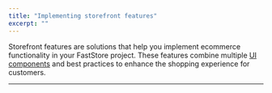 ```yaml
---
title: "Implementing storefront features"
excerpt: ""
---
```


Storefront features are solutions that help you implement ecommerce functionality in your FastStore project. These features combine multiple [UI components](https://developers.vtex.com/docs/guides/faststore/components-index) and best practices to enhance the shopping experience for customers.

---

<Flex>

  <WhatsNextCard
  title="Adding third-party scripts"
  description="Learn how to safely add and manage third-party scripts, such as analytics, ads, or widgets, in your FastStore project."
  linkTo="https://developers.vtex.com/docs/guides/faststore/storefront-features-handling-third-party-scripts"
  linkTitle="See more"
  />

  <WhatsNextCard
  title="Building navigation menus"
  description="Enables customers to navigate among the store pages."
  linkTo="https://developers.vtex.com/docs/guides/faststore/storefront-features-building-navigation-menus"
  linkTitle="See more"
  />

  <WhatsNextCard
  title="Displaying content for authenticated users"
  description="Show exclusive content to logged-in users, such as special offers, prices, or product details, to create a personalized shopping experience."
  linkTo="https://developers.vtex.com/docs/guides/faststore/storefront-features-displaying-content-for-authenticated-users"
  linkTitle="See more"
  />

  <WhatsNextCard
  title="Implementing regionalization features"
  description="Enables customers to set a location using a valid Postal Code."
  linkTo="https://developers.vtex.com/docs/guides/faststore/storefront-features-implementing-regionalization-features"
  linkTitle="See more"
  />

  <WhatsNextCard
  title="Implementing search features"
  description="Enables customer navigation and enhances search functionality."
  linkTo="https://developers.vtex.com/docs/guides/faststore/storefront-features-implementing-search-features"
  linkTitle="See more"
  />

  <WhatsNextCard
  title="Managing product images in specific contexts"
  description="Control which product images appear in different store sections by labeling them with specific contexts in VTEX Catalog."
  linkTo="https://developers.vtex.com/docs/guides/faststore/storefront-features-managing-product-images-in-specific-contexts"
  linkTitle="See more"
  />

  <WhatsNextCard
  title="Delivery Promise (Beta)"
  description="Provide accurate delivery estimations and show only products that can be delivered or picked up based on customer location."
  linkTo="https://developers.vtex.com/docs/guides/faststore/delivery-promise-overview"
  linkTitle="See more"
  />

</Flex>
